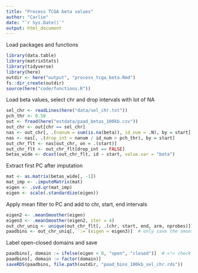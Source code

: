 ```yaml
---
title: "Process TCGA beta values"
author: "Carlie"
date: "`r Sys.Date()`" 
output: html_document
---
```


Load packages and functions
```r
library(data.table)
library(matrixStats)
library(tidyverse)
library(here)
outdir <- here("output", "process_tcga_beta.Rmd")
fs::dir_create(outdir)
source(here("code/functions.R"))
```

Load beta values, select chr and drop intervals with lot of NA
```r
sel_chr <- readLines(here("data/sel_chr.txt"))
pch_thr <- 0.50
out <- fread(here("extdata/paad_betas_100kb.csv"))
out_chr <- out[chr == sel_chr]
nas <- out_chr[, .(nanum = sum(is.na(beta)), id_num = .N), by = start]
nas <- nas[, .(drop_int = nanum / id_num > pch_thr), by = start]
out_chr_flt <- nas[out_chr, on = .(start)]
out_chr_flt <- out_chr_flt[drop_int == FALSE]
betas_wide <- dcast(out_chr_flt, id ~ start, value.var = "beta")
```

Extract first PC after imputation
```r
mat <- as.matrix(betas_wide[, -1])
mat_imp <- .imputeMatrix(mat)
eigen <- .svd.qr(mat_imp)
eigen <- scale(.standardize(eigen))
```

Apply mean filter to PC and add to chr, start, end intervals
```r
eigen2 <- .meanSmoother(eigen)
eigen3 <- .meanSmoother(eigen2, iter = 4)
out_chr_uniq <- unique(out_chr_flt[, .(chr, start, end, arm, nprobes)])
paadbins <- out_chr_uniq[, `:=`(eigen = eigen3)]  # only save the smooth version
```

Label open-closed domains and save
```r
paadbins[, domain := ifelse(eigen < 0, "open", "closed")]  # <!> check signs
paadbins[, domain := factor(domain)]
saveRDS(paadbins, file.path(outdir, "paad_bins_100kb_sel_chr.rds"))
```
